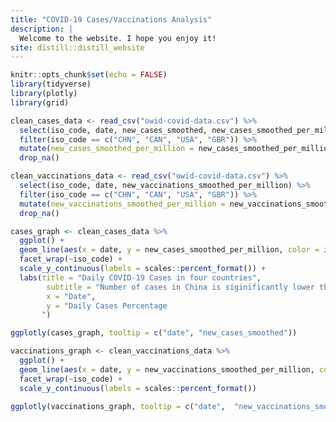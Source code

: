 ```yaml
---
title: "COVID-19 Cases/Vaccinations Analysis"
description: |
  Welcome to the website. I hope you enjoy it!
site: distill::distill_website
---
```


```r
knitr::opts_chunk$set(echo = FALSE)
library(tidyverse)
library(plotly)
library(grid)
```

```r
clean_cases_data <- read_csv("owid-covid-data.csv") %>% 
  select(iso_code, date, new_cases_smoothed, new_cases_smoothed_per_million) %>% 
  filter(iso_code == c("CHN", "CAN", "USA", "GBR")) %>% 
  mutate(new_cases_smoothed_per_million = new_cases_smoothed_per_million / 1000000) %>% 
  drop_na()

clean_vaccinations_data <- read_csv("owid-covid-data.csv") %>% 
  select(iso_code, date, new_vaccinations_smoothed_per_million) %>% 
  filter(iso_code == c("CHN", "CAN", "USA", "GBR")) %>% 
  mutate(new_vaccinations_smoothed_per_million = new_vaccinations_smoothed_per_million / 1000000) %>% 
  drop_na()
```

```r
cases_graph <- clean_cases_data %>% 
  ggplot() +
  geom_line(aes(x = date, y = new_cases_smoothed_per_million, color = iso_code)) +
  facet_wrap(~iso_code) +
  scale_y_continuous(labels = scales::percent_format()) +
  labs(title = "Daily COVID-19 Cases in four countries",
        subtitle = "Number of cases in China is siginificantly lower than others",
        x = "Date",
        y = "Daily Cases Percentage
       ")

ggplotly(cases_graph, tooltip = c("date", "new_cases_smoothed"))
```

```r
vaccinations_graph <- clean_vaccinations_data %>% 
  ggplot() +
  geom_line(aes(x = date, y = new_vaccinations_smoothed_per_million, color = iso_code)) +
  facet_wrap(~iso_code) +
  scale_y_continuous(labels = scales::percent_format())

ggplotly(vaccinations_graph, tooltip = c("date",  "new_vaccinations_smoothed_per_million"))
```

